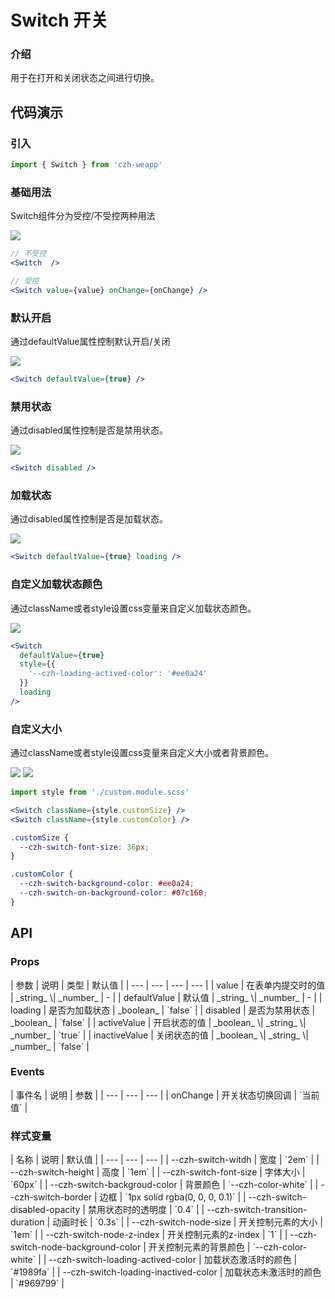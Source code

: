 
# Switch 开关

### 介绍

用于在打开和关闭状态之间进行切换。

## 代码演示

### 引入

```jsx
import { Switch } from 'czh-weapp'
```

### 基础用法

Switch组件分为受控/不受控两种用法

<Image src="/imgs/switch/basic.jpg" />

```jsx
// 不受控
<Switch  />

// 受控
<Switch value={value} onChange={onChange} />
```

### 默认开启

通过defaultValue属性控制默认开启/关闭

<Image src="/imgs/switch/default.jpg" />

```jsx
<Switch defaultValue={true} />
```

### 禁用状态

通过disabled属性控制是否是禁用状态。

<Image src="/imgs/switch/disabled.jpg" />

```jsx
<Switch disabled />
```

### 加载状态

通过disabled属性控制是否是加载状态。

<Image src="/imgs/switch/loading.jpg" />

```jsx
<Switch defaultValue={true} loading />
```

### 自定义加载状态颜色

通过className或者style设置css变量来自定义加载状态颜色。

<Image src="/imgs/switch/custom-loading.jpg" />

```jsx
<Switch 
  defaultValue={true} 
  style={{
    '--czh-loading-actived-color': '#ee0a24'
  }}
  loading 
/>
```

### 自定义大小

通过className或者style设置css变量来自定义大小或者背景颜色。

<Image src="/imgs/switch/size.jpg" />

<Image src="/imgs/switch/color.jpg" />

```jsx
import style from './custom.module.scss'

<Switch className={style.customSize} />
<Switch className={style.customColor} />
```

```scss title="custom.module.scss"
.customSize {
  --czh-switch-font-size: 36px;
}

.customColor {
  --czh-switch-background-color: #ee0a24;
  --czh-switch-on-background-color: #07c160;
}
```

## API

### Props

<div class="table-container">
| 参数 | 说明 | 类型 | 默认值 |
| --- | --- | --- | --- |
| value | 在表单内提交时的值 | _string_ \| _number_ | - |
| defaultValue | 默认值 | _string_ \| _number_ | - |
| loading | 是否为加载状态 | _boolean_ | `false` |
| disabled | 是否为禁用状态 | _boolean_ | `false` |
| activeValue | 开启状态的值 | _boolean_ \| _string_ \| _number_  | `true` |
| inactiveValue | 关闭状态的值 | _boolean_ \| _string_ \| _number_  | `false` |
</div>

### Events

<div class="table-container">
| 事件名 | 说明 | 参数  |
| --- | --- | --- |
| onChange | 开关状态切换回调	 | `当前值` |
</div>

### 样式变量

<div class="table-container">
| 名称 | 说明 | 默认值 | 
| --- | --- | --- |
| --czh-switch-witdh | 宽度 | `2em` |
| --czh-switch-height | 高度 | `1em` |
| --czh-switch-font-size | 字体大小 | `60px` |
| --czh-switch-backgroud-color | 背景颜色 | `--czh-color-white` |
| --czh-switch-border | 边框 | `1px solid rgba(0, 0, 0, 0.1)` |
| --czh-switch-disabled-opacity | 禁用状态时的透明度 | `0.4` |
| --czh-switch-transition-duration | 动画时长 | `0.3s` |
| --czh-switch-node-size | 开关控制元素的大小 | `1em` |
| --czh-switch-node-z-index | 开关控制元素的z-index | `1` |
| --czh-switch-node-background-color | 开关控制元素的背景颜色 | `--czh-color-white` |
| --czh-switch-loading-actived-color | 加载状态激活时的颜色 | `#1989fa` |
| --czh-switch-loading-inactived-color | 加载状态未激活时的颜色 | `#969799` |
</div>
